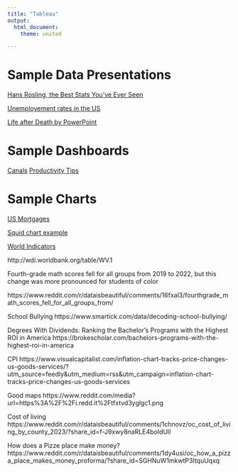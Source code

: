 ```yaml
--- 
title: "Tableau"
output: 
  html_document:
    theme: united

---
```


# Sample Data Presentations

[Hans Rosling, the Best Stats You've Ever Seen](https://www.youtube.com/watch?v=hVimVzgtD6w)

[Unemployement rates in the US](https://www.reddit.com/media?url=https%3A%2F%2Fi.redd.it%2Fkwk9n01qp2ob1.png)

[Life after Death by PowerPoint](https://www.youtube.com/watch?v=KbSPPFYxx3o)

# Sample Dashboards

[Canals](https://dsl.richmond.edu/panorama/canals/#canal=22&year=1849&loc=8/0.464/17.040)
[Productivity Tips](https://app.powerbi.com/discover/gallery/0579b437-67ba-4acf-b2c8-4bebc64b9899)


# Sample Charts

[US Mortgages](https://www.visualcapitalist.com/us-mortgage-rate-vs-existing-home-sales-chart/)

[Squid chart example](https://www.census.gov/content/dam/Census/library/visualizations/2022/comm/population-age-sex-china-india-us.jpg)

[World Indicators](https://www.reddit.com/r/dataisbeautiful/comments/xpa3mt/oc_largest_countries_in_the_world_by_area_size/)

http://wdi.worldbank.org/table/WV.1


Fourth-grade math scores fell for all groups from 2019 to 2022, but this change was more pronounced for students of color

https://www.reddit.com/r/dataisbeautiful/comments/16fxal3/fourthgrade_math_scores_fell_for_all_groups_from/


School Bullying
https://www.smartick.com/data/decoding-school-bullying/

Degrees With Dividends: Ranking the Bachelor’s Programs with the Highest ROI in America
https://brokescholar.com/bachelors-programs-with-the-highest-roi-in-america

CPI
https://www.visualcapitalist.com/inflation-chart-tracks-price-changes-us-goods-services/?utm_source=feedly&utm_medium=rss&utm_campaign=inflation-chart-tracks-price-changes-us-goods-services

Good maps
https://www.reddit.com/media?url=https%3A%2F%2Fi.redd.it%2Ftfxtvd3yglgc1.png

Cost of living
https://www.reddit.com/r/dataisbeautiful/comments/1chnovz/oc_cost_of_living_by_county_2023/?share_id=f-J9xwy8naRLE4boIdUlI

How does a Pizze place make money?
https://www.reddit.com/r/dataisbeautiful/comments/1dy4usi/oc_how_a_pizza_place_makes_money_proforma/?share_id=SGHNuW1mkwtP3ItquUqxq